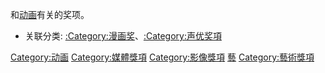 和[[动画|动画]]有关的奖项。

*关联分类: [[:Category:漫画奖|:Category:漫画奖]]、[[:Category:声优奖項|:Category:声优奖項]]

[[Category:动画|Category:动画]]
[[Category:媒體獎項|Category:媒體獎項]]
[[Category:影像獎項|Category:影像獎項]]
[[Category:得獎作品|藝]]
[[Category:藝術獎項|Category:藝術獎項]]